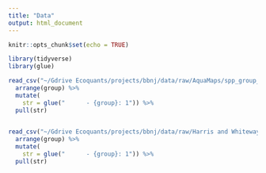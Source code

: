 ```yaml
---
title: "Data"
output: html_document
---
```


```r
knitr::opts_chunk$set(echo = TRUE)
```

```r
library(tidyverse)
library(glue)

read_csv("~/Gdrive Ecoquants/projects/bbnj/data/raw/AquaMaps/spp_group_smry.csv") %>% 
  arrange(group) %>% 
  mutate(
    str = glue("      - {group}: 1")) %>% 
  pull(str)
  
```



```r
read_csv("~/Gdrive Ecoquants/projects/bbnj/data/raw/Harris and Whiteway 2009/Harris_Whiteway - 2009 - seascapes11.csv") %>% 
  arrange(group) %>% 
  mutate(
    str = glue("      - {group}: 1")) %>% 
  pull(str)
  
```

